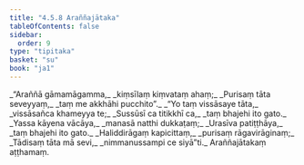 ```yaml
---
title: "4.5.8 Araññajātaka"
tableOfContents: false
sidebar:
  order: 9
type: "tipitaka"
basket: "su"
book: "ja1"
---
```



<DynamicBreadcrumb />

<Division number="189" book="ja1" bookNo="22" page="381">

<Paragraph number="1126" type="verses" book="ja1">
_“Araññā gāmamāgamma,_  
_kiṃsīlaṃ kiṃvataṃ ahaṃ;_  
_Purisaṃ tāta seveyyaṃ,_  
_taṃ me akkhāhi pucchito”._  

</Paragraph>

</Division>
<Division number="190" book="ja1" bookNo="22" page="381">

<Paragraph number="1127" type="verses" book="ja1">
_“Yo taṃ vissāsaye tāta,_  
_vissāsañca khameyya te;_  
_Sussūsī ca titikkhī ca,_  
_taṃ bhajehi ito gato._  

</Paragraph>

</Division>
<Division number="191" book="ja1" bookNo="22" page="381">

<Paragraph number="1128" type="verses" book="ja1">
_Yassa kāyena vācāya,_  
_manasā natthi dukkaṭaṃ;_  
_Urasīva patiṭṭhāya,_  
_taṃ bhajehi ito gato._  

</Paragraph>

</Division>
<Division number="192" book="ja1" bookNo="22" page="381">

<Paragraph number="1129" type="verses" book="ja1">
_Haliddirāgaṃ kapicittaṃ,_  
_purisaṃ rāgavirāginaṃ;_  
_Tādisaṃ tāta mā sevi,_  
_nimmanussampi ce siyā”ti._  


</Paragraph>
</Division>

<Paragraph number="1130" type="center" book="ja1">
Araññajātakaṃ aṭṭhamaṃ.
</Paragraph>